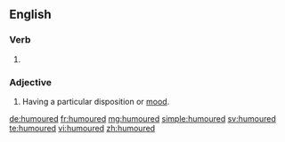 ==English==

===Verb===
{{head|en|verb form}}

# {{en-past of|humour}}

===Adjective===
{{en-adj}}

# {{qualifier|only in combination with [[good]], [[bad]] or [[ill]]}} Having a particular disposition or [[mood]].

[[de:humoured]]
[[fr:humoured]]
[[mg:humoured]]
[[simple:humoured]]
[[sv:humoured]]
[[te:humoured]]
[[vi:humoured]]
[[zh:humoured]]